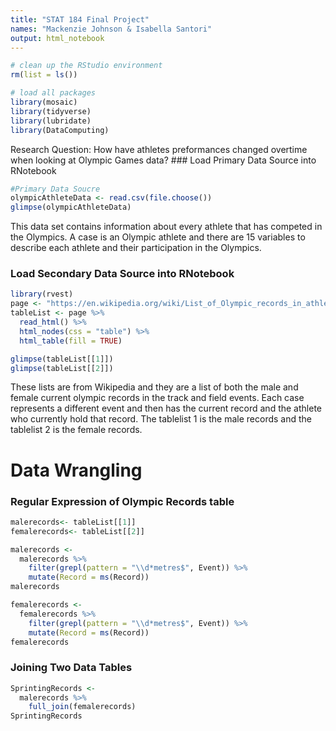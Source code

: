 ```yaml
---
title: "STAT 184 Final Project"
names: "Mackenzie Johnson & Isabella Santori"
output: html_notebook
---
```


```r
# clean up the RStudio environment 
rm(list = ls())

# load all packages
library(mosaic)
library(tidyverse)
library(lubridate)
library(DataComputing)
```

Research Question: How have athletes preformances changed overtime when looking at Olympic Games data? 
### Load Primary Data Source into RNotebook
```r
#Primary Data Soucre
olympicAthleteData <- read.csv(file.choose())
glimpse(olympicAthleteData)
```
This data set contains information about every athlete that has competed in the Olympics. A case is an Olympic athlete and there are 15 variables to describe each athlete and their participation in the Olympics. 

### Load Secondary Data Source into RNotebook
```r
library(rvest)
page <- "https://en.wikipedia.org/wiki/List_of_Olympic_records_in_athletics"
tableList <- page %>%
  read_html() %>%
  html_nodes(css = "table") %>%
  html_table(fill = TRUE)

glimpse(tableList[[1]])
glimpse(tableList[[2]])
```
These lists are from Wikipedia and they are a list of both the male and female current olympic records in the track and field events. Each case represents a different event and then has the current record and the athlete who currently hold that record. The tablelist 1 is the male records and the tablelist 2 is the female records. 

# Data Wrangling 
### Regular Expression of Olympic Records table 
```r
malerecords<- tableList[[1]]
femalerecords<- tableList[[2]]

malerecords <- 
  malerecords %>%
    filter(grepl(pattern = "\\d*metres$", Event)) %>%
    mutate(Record = ms(Record))
malerecords

femalerecords <-
  femalerecords %>%
    filter(grepl(pattern = "\\d*metres$", Event)) %>%
    mutate(Record = ms(Record))
femalerecords
```

### Joining Two Data Tables
```r
SprintingRecords <-
  malerecords %>%
    full_join(femalerecords)
SprintingRecords
```